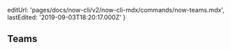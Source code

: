 
  editUrl: 'pages/docs/now-cli/v2/now-cli-mdx/commands/now-teams.mdx',
  lastEdited: '2019-09-03T18:20:17.000Z'
}

## Teams
